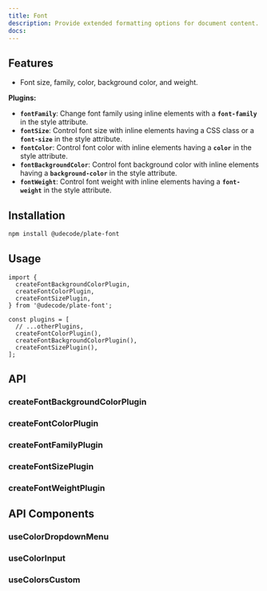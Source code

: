 ```yaml
---
title: Font
description: Provide extended formatting options for document content.
docs:
---
```


<ComponentPreview name="playground-demo" id="font" />

<PackageInfo>

## Features

- Font size, family, color, background color, and weight.

**Plugins:**

- **`fontFamily`**: Change font family using inline elements with a **`font-family`** in the style attribute.
- **`fontSize`**: Control font size with inline elements having a CSS class or a **`font-size`** in the style attribute.
- **`fontColor`**: Control font color with inline elements having a **`color`** in the style attribute.
- **`fontBackgroundColor`**: Control font background color with inline elements having a **`background-color`** in the style attribute.
- **`fontWeight`**: Control font weight with inline elements having a **`font-weight`** in the style attribute.

</PackageInfo>

## Installation

```bash
npm install @udecode/plate-font
```

## Usage

```tsx
import {
  createFontBackgroundColorPlugin,
  createFontColorPlugin,
  createFontSizePlugin,
} from '@udecode/plate-font';

const plugins = [
  // ...otherPlugins,
  createFontColorPlugin(),
  createFontBackgroundColorPlugin(),
  createFontSizePlugin(),
];
```

## API

### createFontBackgroundColorPlugin

### createFontColorPlugin

### createFontFamilyPlugin

### createFontSizePlugin

### createFontWeightPlugin

## API Components

### useColorDropdownMenu

### useColorInput

### useColorsCustom
